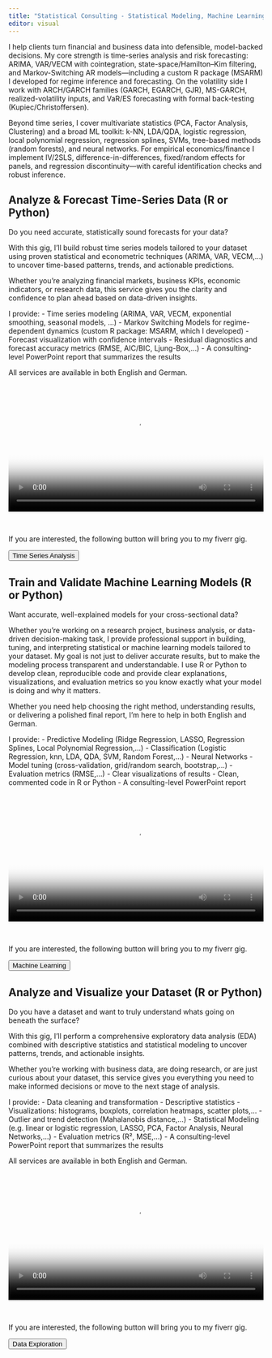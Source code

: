 ```yaml
---
title: "Statistical Consulting - Statistical Modeling, Machine Learning and Data Science in R & Python"
editor: visual
---
```

I help clients turn financial and business data into defensible, model-backed decisions. My core strength is time-series analysis and risk forecasting: ARIMA, VAR/VECM with cointegration, state-space/Hamilton–Kim filtering, and Markov-Switching AR models—including a custom R package (MSARM) I developed for regime inference and forecasting. On the volatility side I work with ARCH/GARCH families (GARCH, EGARCH, GJR), MS-GARCH, realized-volatility inputs, and VaR/ES forecasting with formal back-testing (Kupiec/Christoffersen).

Beyond time series, I cover multivariate statistics (PCA, Factor Analysis, Clustering) and a broad ML toolkit: k-NN, LDA/QDA, logistic regression, local polynomial regression, regression splines, SVMs, tree-based methods (random forests), and neural networks. For empirical economics/finance I implement IV/2SLS, difference-in-differences, fixed/random effects for panels, and regression discontinuity—with careful identification checks and robust inference.

## Analyze & Forecast Time-Series Data (R or Python)

Do you need accurate, statistically sound forecasts for your data?

With this gig, I'll build robust time series models tailored to your dataset using proven statistical and econometric techniques (ARIMA, VAR, VECM,...) to uncover time-based patterns, trends, and actionable predictions.

Whether you're analyzing financial markets, business KPIs, economic indicators, or research data, this service gives you the clarity and confidence to plan ahead based on data-driven insights.

I provide: - Time series modeling (ARIMA, VAR, VECM, exponential smoothing, seasonal models, ...) - Markov Switching Models for regime-dependent dynamics (custom R package: MSARM, which I developed) - Forecast visualization with confidence intervals - Residual diagnostics and forecast accuracy metrics (RMSE, AIC/BIC, Ljung-Box,...) - A consulting-level PowerPoint report that summarizes the results

All services are available in both English and German.

```{=html}
<!-- Video mit Thumbnail (poster) -->
<video controls width="100%" preload="metadata"
       poster="images/Time Series Preview.png">
  <source src="images/Fiverr_TimeSeries_Gig_Vid.mp4" type="video/mp4">
  <!-- Fallback: statisches Thumbnail, wenn <video> nicht unterstützt wird -->
  <img src="images/Time Series Preview.png" alt="Time Series Gig preview">
</video>
```


<br>

If you are interested, the following button will bring you to my fiverr gig.

<a href="https://www.fiverr.com/common_metrics/analyze-and-forecast-your-time-series-using-r-or-python"> <button> Time Series Analysis </button> </a>


## Train and Validate Machine Learning Models (R or Python)

Want accurate, well-explained models for your cross-sectional data?

Whether you're working on a research project, business analysis, or data-driven decision-making task, I provide professional support in building, tuning, and interpreting statistical or machine learning models tailored to your dataset. My goal is not just to deliver accurate results, but to make the modeling process transparent and understandable. I use R or Python to develop clean, reproducible code and provide clear explanations, visualizations, and evaluation metrics so you know exactly what your model is doing and why it matters.

Whether you need help choosing the right method, understanding results, or delivering a polished final report, I'm here to help in both English and German.

I provide: - Predictive Modeling (Ridge Regression, LASSO, Regression Splines, Local Polynomial Regression,...) - Classification (Logistic Regression, knn, LDA, QDA, SVM, Random Forest,...) - Neural Networks - Model tuning (cross-validation, grid/random search, bootstrap,...) - Evaluation metrics (RMSE,...) - Clear visualizations of results - Clean, commented code in R or Python - A consulting-level PowerPoint report

```{=html}
<!-- Video mit Thumbnail (poster) -->
<video controls width="100%" preload="metadata"
       poster="images/Machine Learning Preview.png">
  <source src="images/Fiverr_MachineLearning_Gig_Vid_Final_gespeichert.mp4" type="video/mp4">
  <!-- Fallback: statisches Thumbnail, wenn <video> nicht unterstützt wird -->
  <img src="images/Machine Learning Preview.png" alt="Time Series Gig preview">
</video>
```


<br>

If you are interested, the following button will bring you to my fiverr gig.

<a href= "https://www.fiverr.com/common_metrics/build-machine-learning-and-statistical-models-using-r-or-python"> <button> Machine Learning </button> </a>

## Analyze and Visualize your Dataset (R or Python)

Do you have a dataset and want to truly understand whats going on beneath the surface?

With this gig, I'll perform a comprehensive exploratory data analysis (EDA) combined with descriptive statistics and statistical modeling to uncover patterns, trends, and actionable insights.

Whether you're working with business data, are doing research, or are just curious about your dataset, this service gives you everything you need to make informed decisions or move to the next stage of analysis.

I provide: - Data cleaning and transformation - Descriptive statistics - Visualizations: histograms, boxplots, correlation heatmaps, scatter plots,... - Outlier and trend detection (Mahalanobis distance,...) - Statistical Modeling (e.g. linear or logistic regression, LASSO, PCA, Factor Analysis, Neural Networks,...) - Evaluation metrics (R², MSE,...) - A consulting-level PowerPoint report that summarizes the results

All services are available in both English and German.

```{=html}
<!-- Video mit Thumbnail (poster) -->
<video controls width="100%" preload="metadata"
       poster="images/EDA_Preview.png">
  <source src="images/Fiverr_EDA_StatModel_Gig_Vid_Final.mp4" type="video/mp4">
  <!-- Fallback: statisches Thumbnail, wenn <video> nicht unterstützt wird -->
  <img src="images/EDA_Preview.png" alt="Time Series Gig preview">
</video>
```


<br>

If you are interested, the following button will bring you to my fiverr gig.

<a href="https://www.fiverr.com/common_metrics/analyze-and-visualize-your-dataset"> <button> Data Exploration </button> </a>

